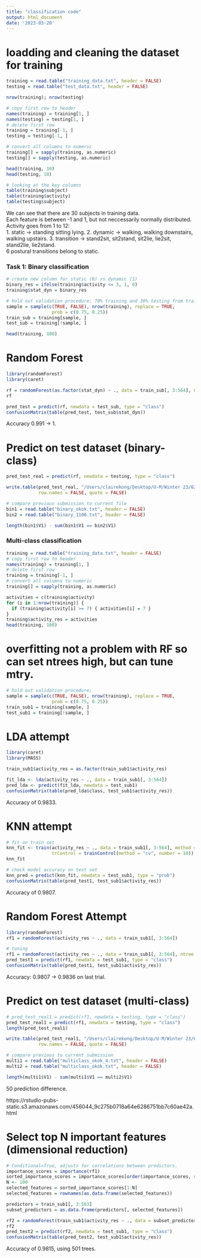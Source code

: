 ```yaml
---
title: "classification code"
output: html_document
date: '2023-03-20'
---
```


# loadding and cleaning the dataset for training
```r
training = read.table("training_data.txt", header = FALSE)
testing = read.table("test_data.txt", header = FALSE)

nrow(training); nrow(testing)

# copy first row to header
names(training) = training[1, ]
names(testing) = testing[1, ]
# delete first row
training = training[-1, ]
testing = testing[-1, ]

# convert all columns to numeric
training[] = sapply(training, as.numeric)
testing[] = sapply(testing, as.numeric)

head(training, 10)
head(testing, 10)
```

```r
# looking at the key columns
table(training$subject)
table(training$activity)
table(testing$subject)
```

We can see that there are 30 subjects in training data.  
Each feature is between -1 and 1, but not neccessarily normally distributed.  
Activity goes from 1 to 12:  
1. static -> standing sitting lying. 
2. dynamic -> walking, walking downstairs, walking upstairs. 
3. transition -> stand2sit, sit2stand, sit2lie, lie2sit, stand2lie, lie2stand.  
6 postural transitions belong to static.

### Task 1: Binary classification
```r
# create new column for static (0) vs dynamic (1)
binary_res = ifelse(training$activity <= 3, 1, 0)
training$stat_dyn = binary_res

# hold out validation procedure; 70% training and 30% testing from training
sample = sample(c(TRUE, FALSE), nrow(training), replace = TRUE, 
                 prob = c(0.75, 0.25))
train_sub = training[sample, ]
test_sub = training[!sample, ]

head(training, 100)
```

# Random Forest
```r
library(randomForest)
library(caret)

rf = randomForest(as.factor(stat_dyn) ~ ., data = train_sub[, 3:564], ntree = 501) 
rf

pred_test = predict(rf, newdata = test_sub, type = "class")
confusionMatrix(table(pred_test, test_sub$stat_dyn))
```
Accuracy 0.991 -> 1.

# Predict on test dataset (binary-class)
```r
pred_test_real = predict(rf, newdata = testing, type = "class")

write.table(pred_test_real, "/Users/clairekong/Desktop/U-M/Winter 23/626 ML/midterm 1/binary_okok.txt", 
            row.names = FALSE, quote = FALSE)

# compare previous submission to current file
bin1 = read.table("binary_okok.txt", header = FALSE)
bin2 = read.table("binary_1106.txt", header = FALSE)

length(bin1$V1) - sum(bin1$V1 == bin2$V1)
```


### Multi-class classification
```r
training = read.table("training_data.txt", header = FALSE)
# copy first row to header
names(training) = training[1, ]
# delete first row
training = training[-1, ]
# convert all columns to numeric
training[] = sapply(training, as.numeric)

activities = c(training$activity)
for (i in 1:nrow(training)) {
  if (training$activity[i] >= 7) { activities[i] = 7 }
}
training$activity_res = activities
head(training, 100)
```

# overfitting not a problem with RF so can set ntrees high, but can tune mtry.
```r
# hold out validation procedure; 
sample = sample(c(TRUE, FALSE), nrow(training), replace = TRUE, 
                 prob = c(0.75, 0.25))
train_sub1 = training[sample, ]
test_sub1 = training[!sample, ]
```

# LDA attempt
```r
library(caret)
library(MASS)

train_sub1$activity_res = as.factor(train_sub1$activity_res)

fit_lda <- lda(activity_res ~ ., data = train_sub1[, 3:564])
pred_lda <- predict(fit_lda, newdata = test_sub1)
confusionMatrix(table(pred_lda$class, test_sub1$activity_res))
```
Accuracy of 0.9833.

# KNN attempt
```r
# fit on train set
knn_fit <- train(activity_res ~ ., data = train_sub1[, 3:564], method = "knn", 
                 trControl = trainControl(method = "cv", number = 10))
knn_fit

# check model accuracy on test set
knn_pred = predict(knn_fit, newdata = test_sub1, type = "prob")
confusionMatrix(table(pred_test1, test_sub1$activity_res))
```
Accuracy of 0.9807.

# Random Forest Attempt
```r
library(randomForest)
rf1 = randomForest(activity_res ~ ., data = train_sub1[, 3:564]) 

# tuning
rf1 = randomForest(activity_res ~ ., data = train_sub1[, 3:564], ntree = 501, importance = TRUE) 
pred_test1 = predict(rf1, newdata = test_sub1, type = "class")
confusionMatrix(table(pred_test1, test_sub1$activity_res))
```
Accuracy: 0.9807 -> 0.9836 on last trial.


# Predict on test dataset (multi-class)
```r
# pred_test_real1 = predict(rf1, newdata = testing, type = "class")
pred_test_real1 = predict(rf1, newdata = testing, type = "class")
length(pred_test_real1)

write.table(pred_test_real1, "/Users/clairekong/Desktop/U-M/Winter 23/626 ML/midterm 1/multiclass_okok.txt", 
            row.names = FALSE, quote = FALSE)
```

```r
# compare previous to current submission
multi1 = read.table("multiclass_okok_4.txt", header = FALSE)
multi2 = read.table("multiclass_okok.txt", header = FALSE)

length(multi1$V1) - sum(multi1$V1 == multi2$V1)
```
50 prediction difference.

https://rstudio-pubs-static.s3.amazonaws.com/456044_9c275b0718a64e6286751bb7c60ae42a.html

# Select top N important features (dimensional reduction)
```r
# Conditional=True, adjusts for correlations between predictors.
importance_scores = importance(rf1)
sorted_importance_scores = importance_scores[order(importance_scores, decreasing = TRUE), ]
N <- 100
selected_features = sorted_importance_scores[1:N]
selected_features = rownames(as.data.frame(selected_features))

predictors = train_sub1[, 3:563]
subset_predictors = as.data.frame(predictors[, selected_features])

rf2 = randomForest(train_sub1$activity_res ~ ., data = subset_predictors, ntree = 501) 
rf2
pred_test2 = predict(rf2, newdata = test_sub1, type = "class")
confusionMatrix(table(pred_test2, test_sub1$activity_res))
```
Accuracy of 0.9815, using 501 trees.
